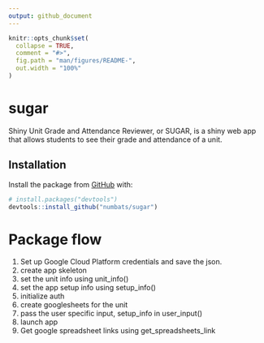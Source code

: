 ```yaml
---
output: github_document
---
```


<!-- README.md is generated from README.Rmd. Please edit that file -->

```r
knitr::opts_chunk$set(
  collapse = TRUE,
  comment = "#>",
  fig.path = "man/figures/README-",
  out.width = "100%"
)
```

# sugar

<!-- badges: start -->
<!-- badges: end -->

Shiny Unit Grade and Attendance Reviewer, or SUGAR, is a shiny web app that allows students to see their grade and attendance of a unit.

## Installation


Install the package from [GitHub](https://github.com/) with:

``` r
# install.packages("devtools")
devtools::install_github("numbats/sugar")
```

# Package flow

1. Set up Google Cloud Platform credentials and save the json.  
2. create app skeleton 
3. set the unit info using unit_info()
4. set the app setup info using setup_info()
5. initialize auth
6. create googlesheets for the unit
7. pass the user specific input, setup_info in user_input()
8. launch app
9. Get google spreadsheet links using get_spreadsheets_link

